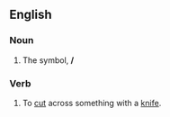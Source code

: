 ==English==

===Noun===
#The symbol, '''/'''

===Verb===
#To [[cut]] across something with a [[knife]].
